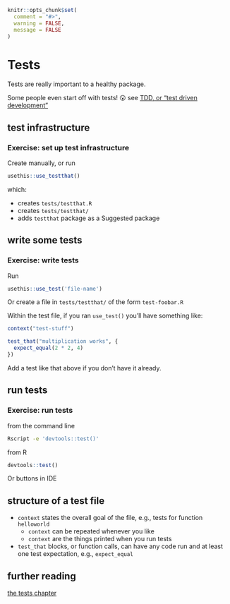 ```r
knitr::opts_chunk$set(
  comment = "#>",
  warning = FALSE,
  message = FALSE
)
```


# Tests {#tests}

Tests are really important to a healthy package. 

Some people even start off with tests! 😮 see [TDD, or "test driven development"](https://en.wikipedia.org/wiki/Test-driven_development)

## test infrastructure

### Exercise: set up test infrastructure

Create manually, or run 


```r
usethis::use_testthat()
```

which:

- creates `tests/testthat.R`
- creates `tests/testthat/`
- adds `testthat` package as a Suggested package

## write some tests

### Exercise: write tests

Run 

```r
usethis::use_test('file-name')
```

Or create a file in `tests/testthat/` of the form `test-foobar.R`

Within the test file, if you ran `use_test()` you'll have something like:

```r
context("test-stuff")

test_that("multiplication works", {
  expect_equal(2 * 2, 4)
})
```

Add a test like that above if you don't have it already. 

## run tests

### Exercise: run tests

from the command line

```sh
Rscript -e 'devtools::test()'
```

from R

```r
devtools::test()
```

Or buttons in IDE

## structure of a test file

- `context` states the overall goal of the file, e.g., tests for function `helloworld`
    - `context`  can be repeated whenever you like
    - `context` are the things printed when you run tests
- `test_that` blocks, or function calls, can have any code run and at least one test expectation, e.g., `expect_equal`


## further reading

[the tests chapter](http://r-pkgs.had.co.nz/tests.html)
